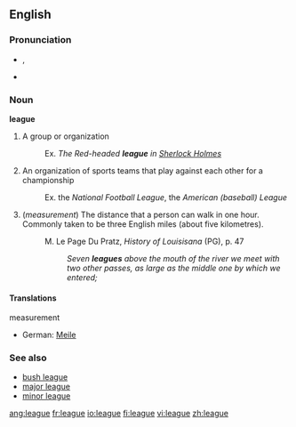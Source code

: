 ==English==

===Pronunciation===
*{{IPA|liːɡ}}, {{SAMPA|/li:g/}}
*{{Rhymes|iːɡ}}

===Noun===
'''league'''

# A group or organization
#:Ex. <i>The Red-headed <b>league</b> in <u>Sherlock Holmes</u></i>
# An organization of sports teams that play against each other for a championship
#:Ex. the ''National Football League'', the ''American (baseball) League''
# (<i>measurement</i>) The distance that a person can walk in one hour. Commonly taken to be three English miles (about five kilometres).
#: M. Le Page Du Pratz, <i>History of Louisisana</i> (PG), p. 47
#:: <i>Seven <b>leagues</b> above the mouth of the river we meet with two other passes, as large as the middle one by which we entered;</i>

====Translations====
;measurement
*German: [[Meile]] {{f}}

===See also===
*[[bush league]]
*[[major league]]
*[[minor league]]

[[ang:league]]
[[fr:league]]
[[io:league]]
[[fi:league]]
[[vi:league]]
[[zh:league]]